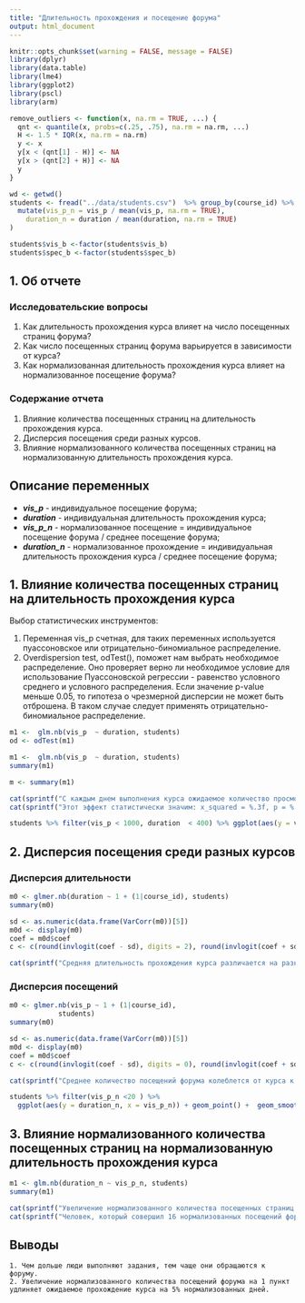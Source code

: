 ```yaml
---
title: "Длительность прохождения и посещение форума"
output: html_document
---
```



```r
knitr::opts_chunk$set(warning = FALSE, message = FALSE)
library(dplyr)
library(data.table)
library(lme4)
library(ggplot2)
library(pscl)
library(arm)

remove_outliers <- function(x, na.rm = TRUE, ...) {
  qnt <- quantile(x, probs=c(.25, .75), na.rm = na.rm, ...)
  H <- 1.5 * IQR(x, na.rm = na.rm)
  y <- x
  y[x < (qnt[1] - H)] <- NA
  y[x > (qnt[2] + H)] <- NA
  y
}

```

```r
wd <- getwd()
students <- fread("../data/students.csv")  %>% group_by(course_id) %>%
  mutate(vis_p_n = vis_p / mean(vis_p, na.rm = TRUE),
    duration_n = duration / mean(duration, na.rm = TRUE)
)

students$vis_b <-factor(students$vis_b)
students$spec_b <-factor(students$spec_b)

```


## 1. Об отчете

### Исследовательские вопросы

  1. Как длительность прохождения курса влияет на число посещенных страниц форума?
  2. Как число посещенных страниц форума варьируется в зависимости от курса?
  3. Как нормализованная длительность прохождения курса влияет на нормализованное посещение форума?

### Содержание отчета
 
  1. Влияние количества посещенных страниц на длительность прохождения курса.
  2. Дисперсия посещения среди разных курсов.
  3. Влияние нормализованного количества посещенных страниц на нормализованную длительность прохождения курса.

## Описание переменных

  - ***vis_p*** - индивидуальное посещение форума;
  - ***duration*** - индивидуальная длительность прохождения курса;
  - ***vis_p_n*** - нормализованное посещение = индивидуальное посещение форума / среднее посещение форума;
  - ***duration_n*** - нормализованное прохождение = индивидуальная длительность прохождения курса / среднее посещение форума;

## 1. Влияние количества посещенных страниц на длительность прохождения курса

Выбор статистических инструментов:

  1. Переменная vis_p счетная, для таких переменных используется пуассоновское или отрицательно-биномиальное распределение.
  2. Overdispersion test, odTest(), поможет нам выбрать необходимое распределение. Оно проверяет верно ли необходимое условие для использование Пуассоновской регрессии - равенство условного среднего и условного распределения. Если значение p-value меньше 0.05, то гипотеза о чрезмерной дисперсии не может быть отброшена. В таком случае следует применять отрицательно-биномиальное распределение.


```r
m1 <-  glm.nb(vis_p  ~ duration, students)
od <- odTest(m1)

```

```r
m1 <-  glm.nb(vis_p  ~ duration, students)
summary(m1)
```

```r
m <- summary(m1)
```

```r
cat(sprintf("С каждым днем выполнения курса ожидаемое количество просмотренных страниц форума  увеличивается в %.4f раз.\n", exp(m1$coefficients[2])))
cat(sprintf("Этот эффект статистически значим: x_squared = %.3f, p = %.6f.\n", m[12]$coefficients[2], m[12]$coefficients[8]))
```

```r
students %>% filter(vis_p < 1000, duration  < 400) %>% ggplot(aes(y = vis_p , x = duration)) + geom_point() + geom_smooth(method = "glm.nb") + ggtitle("Длительность прохождения и посещение форума") + labs(y="Количество посещенных страниц", x = "Длительность прохождения курса в днях") +  theme(plot.title = element_text(hjust = 0.5))
```

## 2. Дисперсия посещения среди разных курсов
### Дисперсия длительности

```r
m0 <- glmer.nb(duration ~ 1 + (1|course_id), students)
summary(m0)
```

```r
sd <- as.numeric(data.frame(VarCorr(m0))[5])
m0d <- display(m0)
coef = m0d$coef
c <- c(round(invlogit(coef - sd), digits = 2), round(invlogit(coef + sd), digits = 2))

```

```r

cat(sprintf("Средняя длительность прохождения курса различается на разных курсах: от %.2f до %.2f дней.\nЧтобы этот разброс не влиял на наши расчеты мы будем использовать нормализованные дни.", c[1] , c[2]))
```

### Дисперсия посещений

```r
m0 <- glmer.nb(vis_p ~ 1 + (1|course_id),
            students)
summary(m0)


```

```r
sd <- as.numeric(data.frame(VarCorr(m0))[5])
m0d <- display(m0)
coef = m0d$coef
c <- c(round(invlogit(coef - sd), digits = 0), round(invlogit(coef + sd), digits = 0))
```

```r
cat(sprintf("Среднее количество посещений форума колеблется от курса к курсу: от %.f до %.f.\nЧтобы этот разброс не влиял на наши расчеты мы будем использовать нормализованное посещение.", c[1], c[2]))

```

```r
students %>% filter(vis_p_n <20 ) %>%
  ggplot(aes(y = duration_n, x = vis_p_n)) + geom_point() +  geom_smooth(method="glm.nb", color = "red") + ggtitle("Влияние посещения форума на длительность прохождения курса") + labs(x="Нормализованные посещения", y = "Нормализованные дни") +  theme(plot.title = element_text(hjust = 0.5))
```


## 3. Влияние нормализованного количества посещенных страниц на нормализованную длительность прохождения курса

```r
m1 <- glm.nb(duration_n ~ vis_p_n, students)
summary(m1)
```

```r
cat(sprintf("Увеличение нормализованного количества посещенных страниц форума на 1 страницу удлиняет ожидаемое прохождение курса на %.2f нормализованных дней, т.е. на 5%%.\n", exp(m1$coefficients[2])))
cat(sprintf("Человек, который совершил 16 нормализованных посещений форума на %.2f нормализованных дней позже закончил курс.\n ", (exp(m1$coefficients[1] + m1$coefficients[2]* 16))))

```


## Выводы

    1. Чем дольше люди выполняют задания, тем чаще они обращаются к форуму.
    2. Увеличение нормализованного количества посещений форума на 1 пункт удлиняет ожидаемое прохождение курса на 5% нормализованных дней.
 



